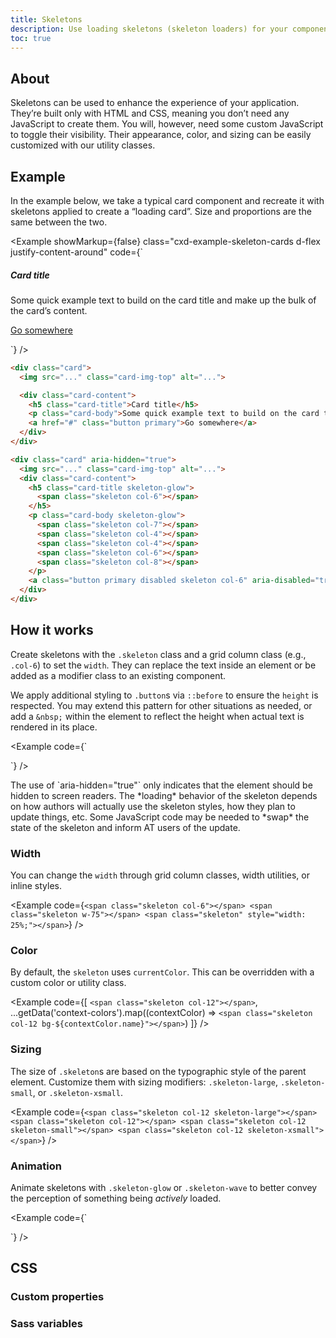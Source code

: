 ```yaml
---
title: Skeletons
description: Use loading skeletons (skeleton loaders) for your components or pages to indicate something may still be loading.
toc: true
---
```



## About

Skeletons can be used to enhance the experience of your application. They’re built only with HTML and CSS, meaning you don’t need any JavaScript to create them. You will, however, need some custom JavaScript to toggle their visibility. Their appearance, color, and sizing can be easily customized with our utility classes.

## Example

In the example below, we take a typical card component and recreate it with skeletons applied to create a “loading card”. Size and proportions are the same between the two.

<Example showMarkup={false} class="cxd-example-skeleton-cards d-flex justify-content-around" code={`<div class="card">
    <Placeholder width="100%" height="180" class="card-img-top" text={false} background="#20c997" />
    <div class="card-content">
      <h5 class="card-title">Card title</h5>
      <p class="card-body">Some quick example text to build on the card title and make up the bulk of the card’s content.</p>
      <a href="#" class="button primary">Go somewhere</a>
    </div>
  </div>

  <div class="card" aria-hidden="true">
    <Placeholder width="100%" height="180" class="card-img-top" text={false} />
    <div class="card-content">
      <div class="h5 card-title skeleton-glow">
        <span class="skeleton col-6"></span>
      </div>
      <p class="card-body skeleton-glow">
        <span class="skeleton col-7"></span>
        <span class="skeleton col-4"></span>
        <span class="skeleton col-4"></span>
        <span class="skeleton col-6"></span>
        <span class="skeleton col-8"></span>
      </p>
      <a class="button primary disabled skeleton col-6" aria-disabled="true"></a>
    </div>
  </div>`} />

```html
<div class="card">
  <img src="..." class="card-img-top" alt="...">

  <div class="card-content">
    <h5 class="card-title">Card title</h5>
    <p class="card-body">Some quick example text to build on the card title and make up the bulk of the card’s content.</p>
    <a href="#" class="button primary">Go somewhere</a>
  </div>
</div>

<div class="card" aria-hidden="true">
  <img src="..." class="card-img-top" alt="...">
  <div class="card-content">
    <h5 class="card-title skeleton-glow">
      <span class="skeleton col-6"></span>
    </h5>
    <p class="card-body skeleton-glow">
      <span class="skeleton col-7"></span>
      <span class="skeleton col-4"></span>
      <span class="skeleton col-4"></span>
      <span class="skeleton col-6"></span>
      <span class="skeleton col-8"></span>
    </p>
    <a class="button primary disabled skeleton col-6" aria-disabled="true"></a>
  </div>
</div>
```

## How it works

Create skeletons with the `.skeleton` class and a grid column class (e.g., `.col-6`) to set the `width`. They can replace the text inside an element or be added as a modifier class to an existing component.

We apply additional styling to `.button`s via `::before` to ensure the `height` is respected. You may extend this pattern for other situations as needed, or add a `&nbsp;` within the element to reflect the height when actual text is rendered in its place.

<Example code={`<p aria-hidden="true">
    <span class="skeleton col-6"></span>
  </p>

  <a class="button primary disabled skeleton col-4" aria-disabled="true"></a>`} />

<Callout>
The use of `aria-hidden="true"` only indicates that the element should be hidden to screen readers. The *loading* behavior of the skeleton depends on how authors will actually use the skeleton styles, how they plan to update things, etc. Some JavaScript code may be needed to *swap* the state of the skeleton and inform AT users of the update.
</Callout>

### Width

You can change the `width` through grid column classes, width utilities, or inline styles.

<Example code={`<span class="skeleton col-6"></span>
<span class="skeleton w-75"></span>
<span class="skeleton" style="width: 25%;"></span>`} />

### Color

By default, the `skeleton` uses `currentColor`. This can be overridden with a custom color or utility class.

<Example code={[
  `<span class="skeleton col-12"></span>`,
  ...getData('context-colors').map((contextColor) => `<span class="skeleton col-12 bg-${contextColor.name}"></span>`)
]} />

### Sizing

The size of `.skeleton`s are based on the typographic style of the parent element. Customize them with sizing modifiers: `.skeleton-large`, `.skeleton-small`, or `.skeleton-xsmall`.

<Example code={`<span class="skeleton col-12 skeleton-large"></span>
<span class="skeleton col-12"></span>
<span class="skeleton col-12 skeleton-small"></span>
<span class="skeleton col-12 skeleton-xsmall"></span>`} />

### Animation

Animate skeletons with `.skeleton-glow` or `.skeleton-wave` to better convey the perception of something being *actively* loaded.

<Example code={`<p class="skeleton-glow">
    <span class="skeleton col-12"></span>
  </p>

  <p class="skeleton-wave">
    <span class="skeleton col-12"></span>
  </p>`} />

## CSS

<DocsCSS />

### Custom properties

<DocsCSSVars />

### Sass variables

<DocsSASSVars />

<ScssDocs name="skeletons" file="scss/_variables.scss" />
